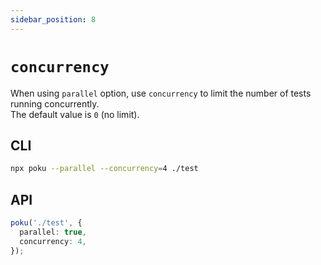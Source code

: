 ```yaml
---
sidebar_position: 8
---
```


# `concurrency`

When using `parallel` option, use `concurrency` to limit the number of tests running concurrently.<br />
The default value is `0` (no limit).

## CLI

```bash
npx poku --parallel --concurrency=4 ./test
```

## API

```ts
poku('./test', {
  parallel: true,
  concurrency: 4,
});
```
